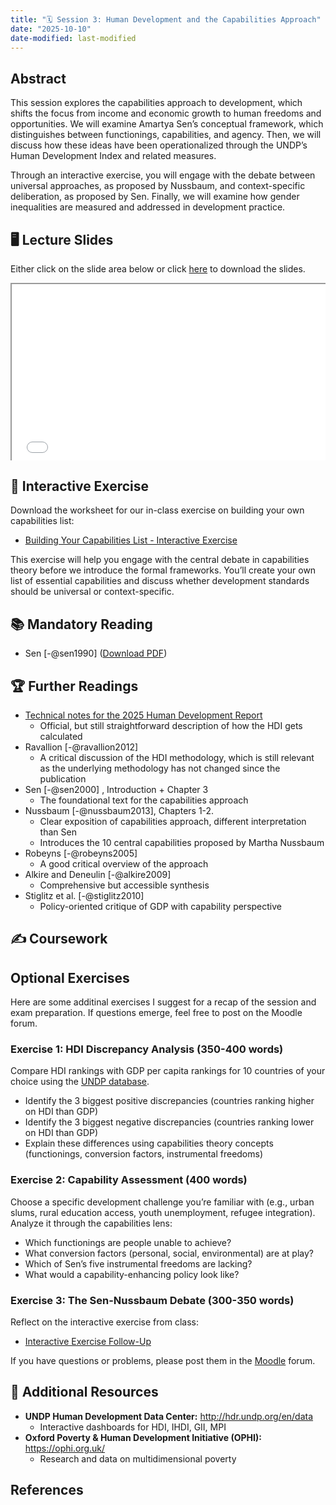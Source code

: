 ```yaml
---
title: "🗓️ Session 3: Human Development and the Capabilities Approach"
date: "2025-10-10"
date-modified: last-modified
---
```


## Abstract

This session explores the capabilities approach to development, which shifts the focus from income and economic growth to human freedoms and opportunities. We will examine Amartya Sen's conceptual framework, which distinguishes between functionings, capabilities, and agency. Then, we will discuss how these ideas have been operationalized through the UNDP's Human Development Index and related measures. 

Through an interactive exercise, you will engage with the debate between universal approaches, as proposed by Nussbaum, and context-specific deliberation, as proposed by Sen. Finally, we will examine how gender inequalities are measured and addressed in development practice.

## 🖥️ Lecture Slides

Either click on the slide area below or click [here](slides/DevEcon25_L03_HumanDevelopment.pdf) to download the slides.

```{=html}
<div class="container" style="position: relative;overflow: hidden;width: 100%;padding-top: 56.25%;">
<iframe src="slides/DevEcon25_L03_HumanDevelopment.pdf" style="position: absolute;top: 0;left: 0;bottom: 0;right: 0;width: 100%;height: 100%;" allowfullscreen loading="lazy"></iframe>
</div>
```

## 🎯 Interactive Exercise

Download the worksheet for our in-class exercise on building your own capabilities list:

- [Building Your Capabilities List - Interactive Exercise](/content/material/session_03_interactive-exercise.html)

This exercise will help you engage with the central debate in capabilities theory before we introduce the formal frameworks. You'll create your own list of essential capabilities and discuss whether development standards should be universal or context-specific.

## 📚 Mandatory Reading

- Sen [-@sen1990] ([Download PDF](https://livelihoods.net.in/wp-content/uploads/2020/05/DEVELOPMENT-AS-CAPABILITY-EXPANSION.pdf))

## 🏆 Further Readings

- [Technical notes for the 2025 Human Development Report](https://hdr.undp.org/sites/default/files/2025_HDR/HDR25_Technical_Notes.pdf)
  - Official, but still straightforward description of how the HDI gets calculated
  
- Ravallion [-@ravallion2012]
  - A critical discussion of the HDI methodology, which is still relevant as the underlying methodology has not changed since the publication

- Sen [-@sen2000] , Introduction + Chapter 3
  - The foundational text for the capabilities approach
  
- Nussbaum [-@nussbaum2013], Chapters 1-2. 
  - Clear exposition of capabilities approach, different interpretation than Sen
  - Introduces the 10 central capabilities proposed by Martha Nussbaum

- Robeyns [-@robeyns2005] 
  - A good critical overview of the approach

- Alkire and Deneulin [-@alkire2009]
  - Comprehensive but accessible synthesis

- Stiglitz et al. [-@stiglitz2010]
  - Policy-oriented critique of GDP with capability perspective


## ✍️ Coursework

::: {.callout-tip collapse="true"}
## Optional Exercises

Here are some additinal exercises I suggest for a recap of the session and exam preparation. If questions emerge, feel free to post on the Moodle forum.

### Exercise 1: HDI Discrepancy Analysis (350-400 words)

Compare HDI rankings with GDP per capita rankings for 10 countries of your choice using the [UNDP database](http://hdr.undp.org/en/data){target="_blank"}. 

- Identify the 3 biggest positive discrepancies (countries ranking higher on HDI than GDP)
- Identify the 3 biggest negative discrepancies (countries ranking lower on HDI than GDP)
- Explain these differences using capabilities theory concepts (functionings, conversion factors, instrumental freedoms)

### Exercise 2: Capability Assessment (400 words)

Choose a specific development challenge you're familiar with (e.g., urban slums, rural education access, youth unemployment, refugee integration). Analyze it through the capabilities lens:

- Which functionings are people unable to achieve?
- What conversion factors (personal, social, environmental) are at play?
- Which of Sen's five instrumental freedoms are lacking?
- What would a capability-enhancing policy look like?

### Exercise 3: The Sen-Nussbaum Debate (300-350 words)

Reflect on the interactive exercise from class:

- [Interactive Exercise Follow-Up](/content/material/session_03_interactive-exercise-followup.html)

:::

If you have questions or problems, please post them in the [Moodle](https://elearning.uni-flensburg.de/moodle/course/view.php?id=16258) forum.

## 🔗 Additional Resources

- **UNDP Human Development Data Center:** [http://hdr.undp.org/en/data](http://hdr.undp.org/en/data){target="_blank"}
  - Interactive dashboards for HDI, IHDI, GII, MPI

- **Oxford Poverty & Human Development Initiative (OPHI):** [https://ophi.org.uk/](https://ophi.org.uk/){target="_blank"}
  - Research and data on multidimensional poverty


## References

::: {#refs}
:::
